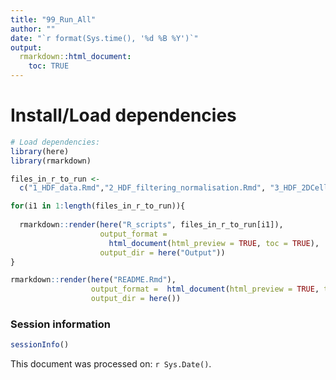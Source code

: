 ```yaml
---
title: "99_Run_All"
author: ""
date: "`r format(Sys.time(), '%d %B %Y')`"
output:
  rmarkdown::html_document:
    toc: TRUE
---
```



# Install/Load dependencies
```r
# Load dependencies:
library(here)
library(rmarkdown)
```

```r
files_in_r_to_run <- 
  c("1_HDF_data.Rmd","2_HDF_filtering_normalisation.Rmd", "3_HDF_2DCells.Rmd", "4_ScPred_2D.Rmd", "5_ScPred2d_Chan.Rmd", "6_ScPred2D_Chan_EPESDS.Rmd", "7_Tabib.Rmd", "8_soleboldo.Rmd", "9_ScPred_3D.Rmd", "10_3Dpred_Tabib.Rmd", "11_3Dpred_SoleBoldo.Rmd")

for(i1 in 1:length(files_in_r_to_run)){
  
  rmarkdown::render(here("R_scripts", files_in_r_to_run[i1]),
                    output_format = 
                      html_document(html_preview = TRUE, toc = TRUE),
                    output_dir = here("Output"))
}

rmarkdown::render(here("README.Rmd"),
                  output_format =  html_document(html_preview = TRUE, toc = TRUE,keep_md=TRUE),
                  output_dir = here())

```



### Session information
```r
sessionInfo()
```

This document was processed on: `r Sys.Date()`.